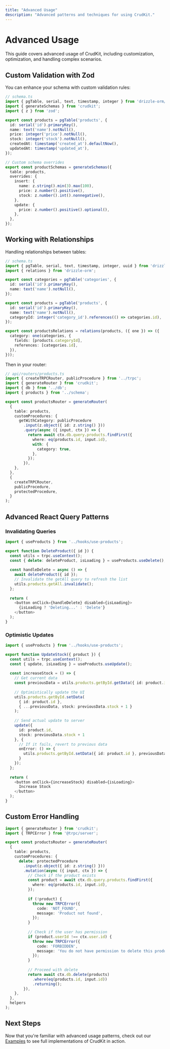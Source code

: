 ```yaml
---
title: "Advanced Usage"
description: "Advanced patterns and techniques for using CrudKit."
---
```


# Advanced Usage

This guide covers advanced usage of CrudKit, including customization, optimization, and handling complex scenarios.

## Custom Validation with Zod

You can enhance your schema with custom validation rules:

```typescript
// schema.ts
import { pgTable, serial, text, timestamp, integer } from 'drizzle-orm/pg-core';
import { generateSchemas } from 'crudkit';
import { z } from 'zod';

export const products = pgTable('products', {
  id: serial('id').primaryKey(),
  name: text('name').notNull(),
  price: integer('price').notNull(),
  stock: integer('stock').notNull(),
  createdAt: timestamp('created_at').defaultNow(),
  updatedAt: timestamp('updated_at'),
});

// Custom schema overrides
export const productSchemas = generateSchemas({
  table: products,
  overrides: {
    insert: {
      name: z.string().min(3).max(100),
      price: z.number().positive(),
      stock: z.number().int().nonnegative(),
    },
    update: {
      price: z.number().positive().optional(),
    },
  },
});
```

## Working with Relationships

Handling relationships between tables:

```typescript
// schema.ts
import { pgTable, serial, text, timestamp, integer, uuid } from 'drizzle-orm/pg-core';
import { relations } from 'drizzle-orm';

export const categories = pgTable('categories', {
  id: serial('id').primaryKey(),
  name: text('name').notNull(),
});

export const products = pgTable('products', {
  id: serial('id').primaryKey(),
  name: text('name').notNull(),
  categoryId: integer('category_id').references(() => categories.id),
});

export const productsRelations = relations(products, ({ one }) => ({
  category: one(categories, {
    fields: [products.categoryId],
    references: [categories.id],
  }),
}));
```

Then in your router:

```typescript
// api/routers/products.ts
import { createTRPCRouter, publicProcedure } from '../trpc';
import { generateRouter } from 'crudkit';
import { db } from '../db';
import { products } from '../schema';

export const productsRouter = generateRouter(
  {
    table: products,
    customProcedures: {
      getWithCategory: publicProcedure
        .input(z.object({ id: z.string() }))
        .query(async ({ input, ctx }) => {
          return await ctx.db.query.products.findFirst({
            where: eq(products.id, input.id),
            with: {
              category: true,
            },
          });
        }),
    },
  },
  {
    createTRPCRouter,
    publicProcedure,
    protectedProcedure,
  }
);
```

## Advanced React Query Patterns

### Invalidating Queries

```typescript
import { useProducts } from '../hooks/use-products';

export function DeleteProduct({ id }) {
  const utils = trpc.useContext();
  const { delete: deleteProduct, isLoading } = useProducts.useDelete();
  
  const handleDelete = async () => {
    await deleteProduct({ id });
    // Invalidate the getAll query to refresh the list
    utils.products.getAll.invalidate();
  };
  
  return (
    <button onClick={handleDelete} disabled={isLoading}>
      {isLoading ? 'Deleting...' : 'Delete'}
    </button>
  );
}
```

### Optimistic Updates

```typescript
import { useProducts } from '../hooks/use-products';

export function UpdateStock({ product }) {
  const utils = trpc.useContext();
  const { update, isLoading } = useProducts.useUpdate();
  
  const increaseStock = () => {
    // Get current data
    const previousData = utils.products.getById.getData({ id: product.id });
    
    // Optimistically update the UI
    utils.products.getById.setData(
      { id: product.id },
      { ...previousData, stock: previousData.stock + 1 }
    );
    
    // Send actual update to server
    update({ 
      id: product.id, 
      stock: previousData.stock + 1 
    }, {
      // If it fails, revert to previous data
      onError: () => {
        utils.products.getById.setData({ id: product.id }, previousData);
      }
    });
  };
  
  return (
    <button onClick={increaseStock} disabled={isLoading}>
      Increase Stock
    </button>
  );
}
```

## Custom Error Handling

```typescript
import { generateRouter } from 'crudkit';
import { TRPCError } from '@trpc/server';

export const productsRouter = generateRouter(
  {
    table: products,
    customProcedures: {
      delete: protectedProcedure
        .input(z.object({ id: z.string() }))
        .mutation(async ({ input, ctx }) => {
          // Check if the product exists
          const product = await ctx.db.query.products.findFirst({
            where: eq(products.id, input.id),
          });
          
          if (!product) {
            throw new TRPCError({
              code: 'NOT_FOUND',
              message: 'Product not found',
            });
          }
          
          // Check if the user has permission
          if (product.userId !== ctx.user.id) {
            throw new TRPCError({
              code: 'FORBIDDEN',
              message: 'You do not have permission to delete this product',
            });
          }
          
          // Proceed with delete
          return await ctx.db.delete(products)
            .where(eq(products.id, input.id))
            .returning();
        }),
    },
  },
  helpers
);
```

## Next Steps

Now that you're familiar with advanced usage patterns, check out our [Examples](/examples/basic-crud) to see full implementations of CrudKit in action.